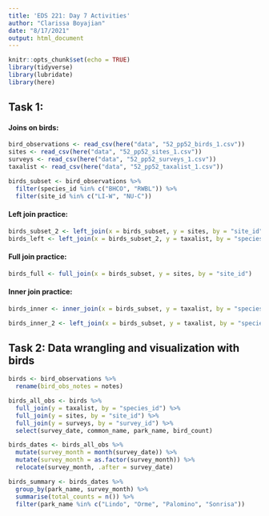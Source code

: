 ```yaml
---
title: 'EDS 221: Day 7 Activities'
author: "Clarissa Boyajian"
date: "8/17/2021"
output: html_document
---
```


```r
knitr::opts_chunk$set(echo = TRUE)
library(tidyverse)
library(lubridate)
library(here)
```

## Task 1: 

#### Joins on birds:
```r
bird_observations <- read_csv(here("data", "52_pp52_birds_1.csv"))
sites <- read_csv(here("data", "52_pp52_sites_1.csv"))
surveys <- read_csv(here("data", "52_pp52_surveys_1.csv"))
taxalist <- read_csv(here("data", "52_pp52_taxalist_1.csv"))

birds_subset <- bird_observations %>% 
  filter(species_id %in% c("BHCO", "RWBL")) %>% 
  filter(site_id %in% c("LI-W", "NU-C"))
```

#### Left join practice:
```r
birds_subset_2 <- left_join(x = birds_subset, y = sites, by = "site_id")
birds_left <- left_join(x = birds_subset_2, y = taxalist, by = "species_id")
```

#### Full join practice:
```r
birds_full <- full_join(x = birds_subset, y = sites, by = "site_id")
```

#### Inner join practice:
```r
birds_inner <- inner_join(x = birds_subset, y = taxalist, by = "species_id")

birds_inner_2 <- left_join(x = birds_subset, y = taxalist, by = "species_id")
```


## Task 2: Data wrangling and visualization with birds
```r
birds <- bird_observations %>% 
  rename(bird_obs_notes = notes)

birds_all_obs <- birds %>% 
  full_join(y = taxalist, by = "species_id") %>% 
  full_join(y = sites, by = "site_id") %>% 
  full_join(y = surveys, by = "survey_id") %>% 
  select(survey_date, common_name, park_name, bird_count)

birds_dates <- birds_all_obs %>% 
  mutate(survey_month = month(survey_date)) %>% 
  mutate(survey_month = as.factor(survey_month)) %>% 
  relocate(survey_month, .after = survey_date)

birds_summary <- birds_dates %>% 
  group_by(park_name, survey_month) %>% 
  summarise(total_counts = n()) %>% 
  filter(park_name %in% c("Lindo", "Orme", "Palomino", "Sonrisa"))

```





